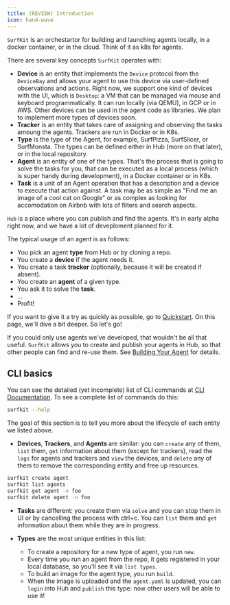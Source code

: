 ```yaml
---
title: (REVIEW) Introduction
icon: hand-wave
---
```


`SurfKit` is an orchestartor for building and launching agents locally, in a docker container, 
or in the cloud. Think of it as k8s for agents.

There are several key concepts `SurfKit` operates with:

* **Device** is an entity that implements the `Device` protocol from the `DeviceBay` and allows your agent to use this device 
via user-defined observations and actions. Right now, we support one kind of devices with the UI, which is `Desktop`: 
a VM that can be managed via mouse and keyboard programmatically. It can run locally (via QEMU), in GCP or in AWS. 
Other devices can be used in the agent code as libraries. We plan to implement more types of devices soon.
* **Tracker** is an entity that takes care of assigning and observing the tasks amoung the agents. Trackers are run in Docker or in K8s.
* **Type** is the type of the Agent, for example, SurfPizza, SurfSlicer, or SurfMonsta. The types can be defined either in Hub 
(more on that later), or in the local repository.
* **Agent** is an entity of one of the types. That's the process that is going to solve the tasks for you, that can be executed as
a local process (which is super handy during development), in a Docker container or in K8s.
* **Task** is a unit of an Agent operation that has a description and a device to execute that action against. A task may be as simple as 
"Find me an image of a cool cat on Google" or as complex as looking for accomodation on Airbnb with lots of filters and search aspects. 

`Hub` is a place where you can publish and find the agents. It's in early alpha right now, and we have a lot of deveploment planned for it.

The typical usage of an agent is as follows:

* You pick an agent **type** from Hub or by cloning a repo.
* You create a **device** if the agent needs it.
* You create a task **tracker** (optionally, because it will be created if absent).
* You create an **agent** of a given type.
* You ask it to solve the **task**.
* ...
* Profit!

If you want to give it a try as quickly as possible, go to [Quickstart](../quickstart). On this page, we'll dive a bit deeper. So let's go!

If you could only use agents we've developed, that wouldn't be all that useful. `SurfKit` allows you to create and 
publish your agents in Hub, so that other people can find and re-use them. See [Building Your Agent](../advanced_tutorial) for details.

## CLI basics

You can see the detailed (yet incomplete) list of CLI commands at [CLI Documentation](./cli). To see a complete list of commands do this:

```sh
surfkit --help
```

The goal of this section is to tell you more about the lifecycle of each entity we listed above.

* **Devices**, **Trackers**, and **Agents** are similar: you can `create` any of them, `list` them, 
`get` information about them (except for trackers), read the `logs` for agents and trackers and `view` the devices, 
and `delete` any of them to remove the corresponding entity and free up resources.

```sh
surfkit create agent
surfkit list agents
surfkit get agent -n foo
surfkit delete agent -n foo
```

* **Tasks** are different: you create them via `solve` and you can stop them in UI or by cancelling the process with ctrl+c. You can
`list` them and `get` information about them while they are in progress.

* **Types** are the most unique entities in this list:

  * To create a repository for a new type of agent, you run `new`.
  * Every time you run an agent from the repo, it gets registered in your local database, so you'll see it via `list types`.
  * To build an image for the agent type, you run `build`.
  * When the image is uploaded and the `agent.yaml` is updated, you can `login` into Huh and `publish` this type: 
  now other users will be able to use it!
